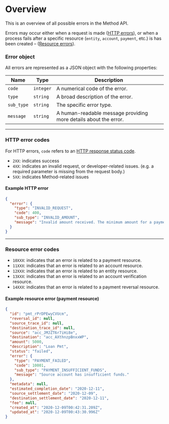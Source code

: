 # Overview

This is an overview of all possible errors in the Method API.

Errors may occur either when a request is made ([HTTP errors](/api/errors/http)), or when a process fails after a specific resource
(`entity`, `account`, `payment`, etc.) is has been created – ([Resource errors](/api/errors/resource)).

### Error object
All errors are represented as a JSON object with the following properties:

Name | Type | Description
---------|----------|---------
`code` | `integer` | A numerical code of the error.
`type` | `string` | A broad description of the error.
`sub_type` | `string` | The specific error type.
`message` | `string` | A human-readable message providing more details about the error.

---

### HTTP error codes
For HTTP errors, `code` refers to an [HTTP response status code](https://en.wikipedia.org/wiki/List_of_HTTP_status_codes).

* `2XX`: indicates success
* `4XX`: indicates an invalid request, or developer-related issues. (e.g. a required parameter is missing from the request body.)
* `5XX`: indicates Method-related issues

#### Example HTTP error
```json
{
  "error": {
    "type": "INVALID_REQUEST",
    "code": 400,
    "sub_type": "INVALID_AMOUNT",
    "message": "Invalid amount received. The minimum amount for a payment is 100 cents ($1.00)."
  }
}
```

---

### Resource error codes
* `10XXX`: indicates that an error is related to a payment resource.
* `11XXX`: indicates that an error is related to an account resource.
* `12XXX`: indicates that an error is related to an entity resource.
* `13XXX`: indicates that an error is related to an account verification resource.
* `14XXX`: indicates that an error is related to a payment reversal resource.

#### Example resource error (payment resource)
```json
{
  "id": "pmt_rPrDPEwyCVUcm",
  "reversal_id": null,
  "source_trace_id": null,
  "destination_trace_id": null,
  "source": "acc_JMJZT6r7iHi8e",
  "destination": "acc_AXthnzpBnxxWP",
  "amount": 5000,
  "description": "Loan Pmt",
  "status": "failed",
  "error": {
    "type": "PAYMENT_FAILED",
    "code": 10001,
    "sub_type": "PAYMENT_INSUFFICIENT_FUNDS",
    "message": "Source account has insufficient funds."
  },
  "metadata": null,
  "estimated_completion_date": "2020-12-11",
  "source_settlement_date": "2020-12-09",
  "destination_settlement_date": "2020-12-11",
  "fee": null,
  "created_at": "2020-12-09T00:42:31.209Z",
  "updated_at": "2020-12-09T00:43:30.996Z"
}
```
